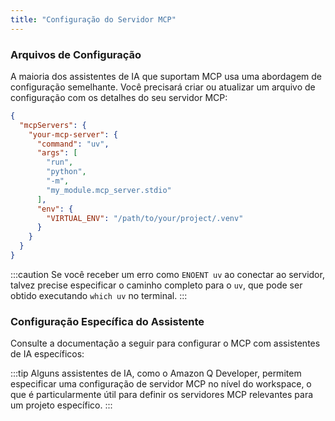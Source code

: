```yaml
---
title: "Configuração do Servidor MCP"
---
```




### Arquivos de Configuração

A maioria dos assistentes de IA que suportam MCP usa uma abordagem de configuração semelhante. Você precisará criar ou atualizar um arquivo de configuração com os detalhes do seu servidor MCP:

```json
{
  "mcpServers": {
    "your-mcp-server": {
      "command": "uv",
      "args": [
        "run",
        "python",
        "-m",
        "my_module.mcp_server.stdio"
      ],
      "env": {
        "VIRTUAL_ENV": "/path/to/your/project/.venv"
      }
    }
  }
}
```

:::caution
Se você receber um erro como `ENOENT uv` ao conectar ao servidor, talvez precise especificar o caminho completo para o `uv`, que pode ser obtido executando `which uv` no terminal.
:::

### Configuração Específica do Assistente

Consulte a documentação a seguir para configurar o MCP com assistentes de IA específicos:


<Snippet name="mcp/assistant-docs" />

:::tip
Alguns assistentes de IA, como o Amazon Q Developer, permitem especificar uma configuração de servidor MCP no nível do workspace, o que é particularmente útil para definir os servidores MCP relevantes para um projeto específico.
:::